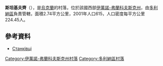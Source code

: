 {{coord|48|59|50|N|23|47|53|E|scale:30000|display=title}}

'''斯坦基夫齊'''（{{lang-uk|Станківці}}），是[[烏克蘭|烏克蘭]]的村落，位於該國西部[[伊萬諾-弗蘭科夫斯克州|伊萬諾-弗蘭科夫斯克州]]，由[[多利納區|多利納區]]負責管轄，面積2.74平方公里，2001年人口615，人口密度每平方公里224.45人。

==參考資料==
*[http://gska2.rada.gov.ua/pls/z7502/A005?rdat1=13.12.2009&rf7571=13554 Станківці]{{dead link|date=2018年3月 |bot=InternetArchiveBot |fix-attempted=yes }}

{{DEFAULTSORT:Станківці}}
[[Category:伊萬諾-弗蘭科夫斯克州村落|Category:伊萬諾-弗蘭科夫斯克州村落]]
[[Category:多利納區村落|Category:多利納區村落]]


{{IvanoFrankivsk-geo-stub}}